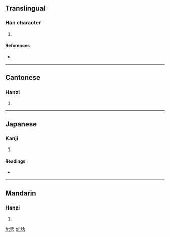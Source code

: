 ==Translingual==

===Han character===
{{Han char|rn=94|rad=犬|as=08|sn=11|four=4826<sub>4</sub>|canj=大竹人一口 (KHOMR)}}

# {{defn|Han|sort=犬08}}

====References====
* {{Han ref|kx=0714.051|dkj=20511|dj=1126.020|hdz=21354.020|uh=731E|ud=29470|bh=D669|bd=54889}}

----

==Cantonese==

===Hanzi===
{{yue-hanzi|jyut=|y=se3}}

# {{defn|lang=yue|sort=犬08}}

----

==Japanese==

===Kanji===
{{ja-kanji|grade=|rs=犬08}}

# {{defn|lang=ja|sort=犬08}}

====Readings====
* {{ja-readings|on=[[しゃ]] (sha)|kun=|nanori=}}

----

==Mandarin==

===Hanzi===
{{cmn-hanzi|pin=[[shè]] ([[she4]])|wg=she<sup>4</sup>}}

# {{defn|lang=cmn|sort=犬08}}

[[fr:猞]]
[[pl:猞]]